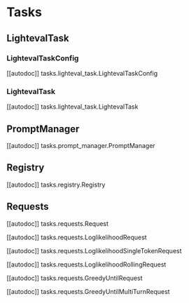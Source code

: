 # Tasks

## LightevalTask
### LightevalTaskConfig
[[autodoc]] tasks.lighteval_task.LightevalTaskConfig
### LightevalTask
[[autodoc]] tasks.lighteval_task.LightevalTask

## PromptManager

[[autodoc]] tasks.prompt_manager.PromptManager

## Registry

[[autodoc]] tasks.registry.Registry

## Requests

[[autodoc]] tasks.requests.Request

[[autodoc]] tasks.requests.LoglikelihoodRequest

[[autodoc]] tasks.requests.LoglikelihoodSingleTokenRequest

[[autodoc]] tasks.requests.LoglikelihoodRollingRequest

[[autodoc]] tasks.requests.GreedyUntilRequest

[[autodoc]] tasks.requests.GreedyUntilMultiTurnRequest
